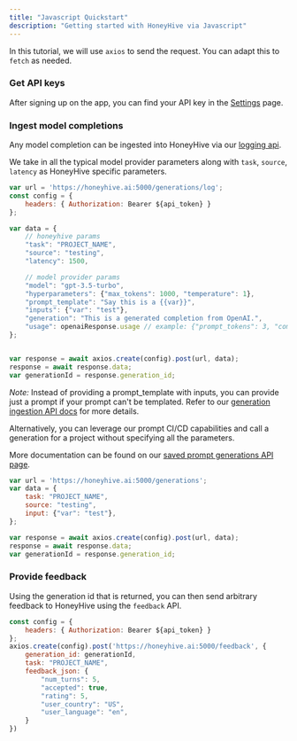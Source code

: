 ```yaml
---
title: "Javascript Quickstart"
description: "Getting started with HoneyHive via Javascript"
---
```


In this tutorial, we will use `axios` to send the request. You can adapt this to `fetch` as needed.

### Get API keys

After signing up on the app, you can find your API key in the [Settings](https://app.honeyhive.ai/settings/account) page.

### Ingest model completions

Any model completion can be ingested into HoneyHive via our [logging api](/api-reference/generations/post_log).

We take in all the typical model provider parameters along with `task`, `source`, `latency` as HoneyHive specific parameters.

```javascript
var url = 'https://honeyhive.ai:5000/generations/log';
const config = {
    headers: { Authorization: Bearer ${api_token} }
};

var data = {
    // honeyhive params
    "task": "PROJECT_NAME",
    "source": "testing",
    "latency": 1500,

    // model provider params
    "model": "gpt-3.5-turbo",
    "hyperparameters": {"max_tokens": 1000, "temperature": 1},
    "prompt_template": "Say this is a {{var}}",
    "inputs": {"var": "test"},
    "generation": "This is a generated completion from OpenAI.",
    "usage": openaiResponse.usage // example: {"prompt_tokens": 3, "completion_tokens": 7, "total_tokens": 10},
};


var response = await axios.create(config).post(url, data);
response = await response.data;
var generationId = response.generation_id;
```

*Note:* Instead of providing a prompt_template with inputs, you can provide just a prompt if your prompt can't be templated. Refer to our [generation ingestion API docs](/api-reference/generations/post_log) for more details.


Alternatively, you can leverage our prompt CI/CD capabilities and call a generation for a project without specifying all the parameters.

More documentation can be found on our [saved prompt generations API page](/api-reference/generations/post_saved).

```javascript
var url = 'https://honeyhive.ai:5000/generations';
var data = {
    task: "PROJECT_NAME",
    source: "testing",
    input: {"var": "test"},
};

var response = await axios.create(config).post(url, data);
response = await response.data;
var generationId = response.generation_id;
```

### Provide feedback

Using the generation id that is returned, you can then send arbitrary feedback to HoneyHive using the `feedback` API.

```javascript
const config = {
    headers: { Authorization: Bearer ${api_token} }
};
axios.create(config).post('https://honeyhive.ai:5000/feedback', {
    generation_id: generationId,
    task: "PROJECT_NAME",
    feedback_json: {
        "num_turns": 5,
        "accepted": true,
        "rating": 5,
        "user_country": "US",
        "user_language": "en",
    }
})
```